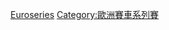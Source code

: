 {{Commons cat|Formula Three Euroseries}}

[[Category:三級方程式系列賽|Euroseries]]
[[Category:歐洲賽車系列賽|Category:歐洲賽車系列賽]]
